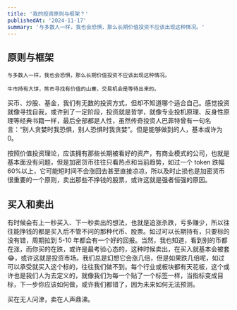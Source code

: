 ```yaml
---
title: '我的投资原则与框架？'
publishedAt: '2024-11-17'
summary: '与多数人一样，我也会恐惧，那么长期价值投资不应该出现这种情况。'
---
```


## 原则与框架

`与多数人一样，我也会恐惧，那么长期价值投资不应该出现这种情况。`

```
牛市持有大饼，熊市寻找有价值的山寨，交易机会是等待出来的。
```

买币、炒股、基金，我们有无数的投资方式，但却不知道哪个适合自己。感觉投资就像寻找自我，或许到了一定阶段，投资就是哲学，就像专业投机原理、反身性原理等经典书籍一样，最后全部都是人性，虽然传奇投资人巴菲特曾有一句名言：“别人贪婪时我恐惧，别人恐惧时我贪婪”。但是能够做到的人，基本或许为 0。

按照价值投资理论，应该拥有那些长期被看好的资产，有商业模式的公司，也就是基本面没有问题，但是加密货币往往只看热点和当前趋势，如过一个 token 跌幅 60%以上，它可能短时间不会涨回去甚至直接凉凉，所以及时止损也是加密货币很重要的一个原则，卖出那些不挣钱的股票，或许这就是强者恒强的原因。

## 买入和卖出

有时候会有上一秒买入、下一秒卖出的想法，也就是追涨杀跌，亏多赚少，所以往往能挣钱的都是买入后不管不问的那种代币、股票。如过可以长期持有，只要标的没有错，周期拉到 5-10 年都会有一个好的回报。当然，我也知道，看到别的币都在涨，而你买的在跌，或许是最考验心态的，这种时候卖出，在买入就基本会被套 😂，或许这就是投资市场。我们总是幻想它会涨几倍，但是如果跌几倍呢，如过可以承受就买入这个标的，往往我们做不到。每个行业或板块都有天花板，这个或许也是我们人为去定义的，就像我们为每一个贴了一个标签一样，当指标变成目标，下一步你应该如何做，或许我们都错了，因为未来如何无法预测。

买在无人问津，卖在人声鼎沸。
